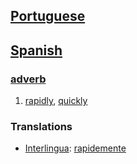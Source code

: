 == [[Portuguese]] ==
== [[Spanish]] ==
=== [[adverb]] ===
# [[rapidly]], [[quickly]]

=== Translations ===
*[[Interlingua]]: [[rapidemente]]